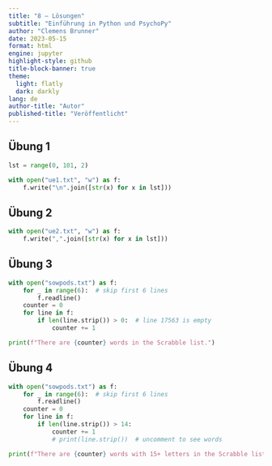 ```yaml
---
title: "8 – Lösungen"
subtitle: "Einführung in Python und PsychoPy"
author: "Clemens Brunner"
date: 2023-05-15
format: html
engine: jupyter
highlight-style: github
title-block-banner: true
theme:
  light: flatly
  dark: darkly
lang: de
author-title: "Autor"
published-title: "Veröffentlicht"
---
```


## Übung 1

```python
lst = range(0, 101, 2)

with open("ue1.txt", "w") as f:
    f.write("\n".join([str(x) for x in lst]))
```


## Übung 2

```python
with open("ue2.txt", "w") as f:
    f.write(",".join([str(x) for x in lst]))
```


## Übung 3

```python
with open("sowpods.txt") as f:
    for _ in range(6):  # skip first 6 lines
        f.readline()
    counter = 0
    for line in f:
        if len(line.strip()) > 0:  # line 17563 is empty
            counter += 1

print(f"There are {counter} words in the Scrabble list.")
```


## Übung 4

```python
with open("sowpods.txt") as f:
    for _ in range(6):  # skip first 6 lines
        f.readline()
    counter = 0
    for line in f:
        if len(line.strip()) > 14:
            counter += 1
            # print(line.strip())  # uncomment to see words

print(f"There are {counter} words with 15+ letters in the Scrabble list.")
```
